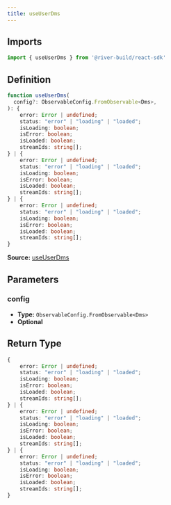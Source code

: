 ```yaml
---
title: useUserDms
---
```

## Imports

```ts
import { useUserDms } from '@river-build/react-sdk'
```

## Definition

```ts
function useUserDms(
  config?: ObservableConfig.FromObservable<Dms>,
): {
    error: Error | undefined;
    status: "error" | "loading" | "loaded";
    isLoading: boolean;
    isError: boolean;
    isLoaded: boolean;
    streamIds: string[];
} | {
    error: Error | undefined;
    status: "error" | "loading" | "loaded";
    isLoading: boolean;
    isError: boolean;
    isLoaded: boolean;
    streamIds: string[];
} | {
    error: Error | undefined;
    status: "error" | "loading" | "loaded";
    isLoading: boolean;
    isError: boolean;
    isLoaded: boolean;
    streamIds: string[];
}
```

**Source:** [useUserDms](https://github.com/river-build/river/blob/main/packages/react-sdk/src/useUserDms.ts)

## Parameters

### config

- **Type:** `ObservableConfig.FromObservable<Dms>`
- **Optional**

## Return Type

```ts
{
    error: Error | undefined;
    status: "error" | "loading" | "loaded";
    isLoading: boolean;
    isError: boolean;
    isLoaded: boolean;
    streamIds: string[];
} | {
    error: Error | undefined;
    status: "error" | "loading" | "loaded";
    isLoading: boolean;
    isError: boolean;
    isLoaded: boolean;
    streamIds: string[];
} | {
    error: Error | undefined;
    status: "error" | "loading" | "loaded";
    isLoading: boolean;
    isError: boolean;
    isLoaded: boolean;
    streamIds: string[];
}
```
